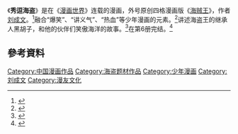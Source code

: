 《'''秀逗海盗'''》是在《[[漫画世界|漫画世界]]》连载的漫画，外号原创四格漫画版《[[海贼王|海贼王]]》，作者[[刘成文|刘成文]]。<ref>{{Cite news|url=http://game.21cn.com/vnetcn/comic/news/2010/11/08/7928415.shtml|title=[秀逗海盗]单行本1、2册破浪而来！|language=zh-cn|publisher=21cn|author=|date=2010-11-08|accessdate=2015-04-26}}{{dead link|date=2018年4月 |bot=InternetArchiveBot |fix-attempted=yes }}</ref>融合“爆笑”、“讲义气”、“热血”等少年漫画的元素。<ref>{{Cite news|url=http://cartoon.southcn.com/a/2011-06/21/content_25754298.htm|title=席卷夏日热浪 《秀逗海盗》5与你共度欢乐暑假|language=zh-cn|publisher=南方网|author=|date=2011-06-21|accessdate=2015-04-26|archive-url=https://web.archive.org/web/20140714212752/http://cartoon.southcn.com/a/2011-06/21/content_25754298.htm|archive-date=2014-07-14|dead-url=yes}}</ref>讲述海盗王的继承人黑胡子，和他的伙伴们笑傲海洋的故事。<ref>{{Cite news|url=http://game.china.com/zh_cn/cartoon/news/11038482/20110221/16392394.html|title=《秀逗海盗》3、4册单行本爆笑上市|language=zh-cn|publisher=中华网|author=|date=2011-02-21|accessdate=2015-04-26|archiveurl=https://web.archive.org/web/20160304142806/http://game.china.com/zh_cn/cartoon/news/11038482/20110221/16392394.html|archivedate=2016-03-04|deadurl=yes}}</ref>在第6册完结。<ref>{{Cite news|url=http://game.21cn.com/vnetcn/comic/news/2011/09/02/9041918.shtml|title=从夏天一直嗨到初秋 《秀逗海盗》单行本第6册热力上市|language=zh-cn|publisher=21cn|author=|date=2011-09-02|accessdate=2015-04-26}}{{dead link|date=2018年4月 |bot=InternetArchiveBot |fix-attempted=yes }}</ref>

==參考資料==
{{Reflist}}

[[Category:中国漫画作品|Category:中国漫画作品]]
[[Category:海盗题材作品|Category:海盗题材作品]]
[[Category:少年漫画|Category:少年漫画]]
[[Category:刘成文|Category:刘成文]]
[[Category:漫友文化|Category:漫友文化]]